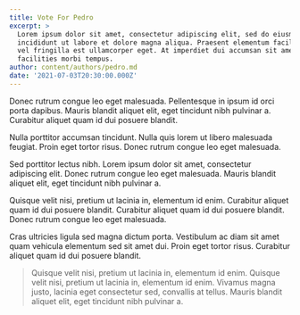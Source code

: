 ```yaml
---
title: Vote For Pedro
excerpt: >
  Lorem ipsum dolor sit amet, consectetur adipiscing elit, sed do eiusmod tempor
  incididunt ut labore et dolore magna aliqua. Praesent elementum facilisis leo
  vel fringilla est ullamcorper eget. At imperdiet dui accumsan sit amet nulla
  facilities morbi tempus.
author: content/authors/pedro.md
date: '2021-07-03T20:30:00.000Z'
---
```


Donec rutrum congue leo eget malesuada. Pellentesque in ipsum id orci porta dapibus. Mauris blandit aliquet elit, eget tincidunt nibh pulvinar a. Curabitur aliquet quam id dui posuere blandit.

Nulla porttitor accumsan tincidunt. Nulla quis lorem ut libero malesuada feugiat. Proin eget tortor risus. Donec rutrum congue leo eget malesuada.

Sed porttitor lectus nibh. Lorem ipsum dolor sit amet, consectetur adipiscing elit. Donec rutrum congue leo eget malesuada. Mauris blandit aliquet elit, eget tincidunt nibh pulvinar a.

Quisque velit nisi, pretium ut lacinia in, elementum id enim. Curabitur aliquet quam id dui posuere blandit. Curabitur aliquet quam id dui posuere blandit. Donec rutrum congue leo eget malesuada.

Cras ultricies ligula sed magna dictum porta. Vestibulum ac diam sit amet quam vehicula elementum sed sit amet dui. Proin eget tortor risus. Curabitur aliquet quam id dui posuere blandit.

<BlockQuote authorName="EU">
  Quisque velit nisi, pretium ut lacinia in, elementum id enim. Quisque velit nisi, pretium ut lacinia in, elementum id enim. Vivamus magna justo, lacinia eget consectetur sed, convallis at tellus. Mauris blandit aliquet elit, eget tincidunt nibh pulvinar a.
</BlockQuote>
